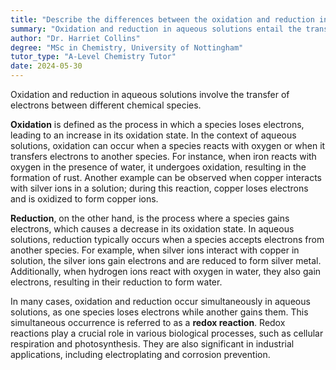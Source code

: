 ```yaml
---
title: "Describe the differences between the oxidation and reduction in aqueous solutions"
summary: "Oxidation and reduction in aqueous solutions entail the transfer of electrons between different species, highlighting the fundamental chemical processes that govern redox reactions."
author: "Dr. Harriet Collins"
degree: "MSc in Chemistry, University of Nottingham"
tutor_type: "A-Level Chemistry Tutor"
date: 2024-05-30
---
```


Oxidation and reduction in aqueous solutions involve the transfer of electrons between different chemical species.

**Oxidation** is defined as the process in which a species loses electrons, leading to an increase in its oxidation state. In the context of aqueous solutions, oxidation can occur when a species reacts with oxygen or when it transfers electrons to another species. For instance, when iron reacts with oxygen in the presence of water, it undergoes oxidation, resulting in the formation of rust. Another example can be observed when copper interacts with silver ions in a solution; during this reaction, copper loses electrons and is oxidized to form copper ions.

**Reduction**, on the other hand, is the process where a species gains electrons, which causes a decrease in its oxidation state. In aqueous solutions, reduction typically occurs when a species accepts electrons from another species. For example, when silver ions interact with copper in solution, the silver ions gain electrons and are reduced to form silver metal. Additionally, when hydrogen ions react with oxygen in water, they also gain electrons, resulting in their reduction to form water.

In many cases, oxidation and reduction occur simultaneously in aqueous solutions, as one species loses electrons while another gains them. This simultaneous occurrence is referred to as a **redox reaction**. Redox reactions play a crucial role in various biological processes, such as cellular respiration and photosynthesis. They are also significant in industrial applications, including electroplating and corrosion prevention.
    